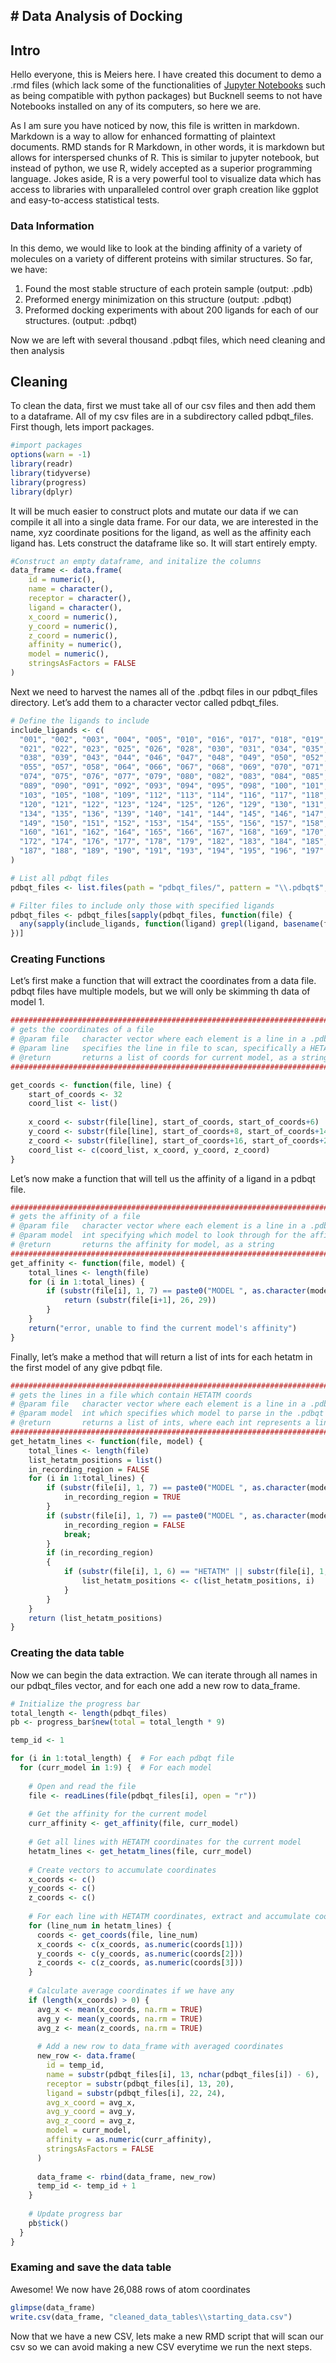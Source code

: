 # Data Analysis of Docking
---
## Intro
Hello everyone, this is Meiers here. I have created this document to demo a .rmd files (which lack some of the functionalities of [Jupyter Notebooks](https://jupyter.org/try-jupyter/lab/) such as being compatible with python packages) but Bucknell seems to not have Notebooks installed on any of its computers, so here we are.

As I am sure you have noticed by now, this file is written in markdown. Markdown is a way to allow for enhanced formatting of plaintext documents. RMD stands for R Markdown, in other words, it is markdown but allows for interspersed chunks of R. This is similar to jupyter notebook, but instead of python, we use R, widely accepted as a superior programming language. Jokes aside, R is a very powerful tool to visualize data which has access to libraries with unparalleled control over graph creation like ggplot and easy-to-access statistical tests.

### Data Information
In this demo, we would like to look at the binding affinity of a variety of molecules on a variety of different proteins with similar structures. So far, we have:

1. Found the most stable structure of each protein sample (output: .pdb)
2. Preformed energy minimization on this structure (output: .pdbqt)
3. Preformed docking experiments with about 200 ligands for each of our structures. (output: .pdbqt)

Now we are left with several thousand .pdbqt files, which need cleaning and then analysis

## Cleaning
To clean the data, first we must take all of our csv files and then add them to a dataframe. All of my csv files are in a subdirectory called pdbqt_files. First though, lets import packages.
```r
#import packages
options(warn = -1)
library(readr)
library(tidyverse)
library(progress)
library(dplyr)
```

It will be much easier to construct plots and mutate our data if we can compile it all into a single data frame. For our data, we are interested in the name, xyz coordinate positions for the ligand, as well as the affinity each ligand has. Lets construct the dataframe like so. It will start entirely empty.
```r
#Construct an empty dataframe, and initalize the columns
data_frame <- data.frame(
    id = numeric(),
    name = character(),
    receptor = character(),
    ligand = character(),
    x_coord = numeric(),
    y_coord = numeric(),
    z_coord = numeric(),
    affinity = numeric(),
    model = numeric(),
    stringsAsFactors = FALSE
)
```

Next we need to harvest the names all of the .pdbqt files in our pdbqt_files directory. Let's add them to a character vector called pdbqt_files.
```r
# Define the ligands to include
include_ligands <- c(
  "001", "002", "003", "004", "005", "010", "016", "017", "018", "019", "020",
  "021", "022", "023", "025", "026", "028", "030", "031", "034", "035", "037",
  "038", "039", "043", "044", "046", "047", "048", "049", "050", "052", "054",
  "055", "057", "058", "064", "066", "067", "068", "069", "070", "071", "073",
  "074", "075", "076", "077", "079", "080", "082", "083", "084", "085", "087",
  "089", "090", "091", "092", "093", "094", "095", "098", "100", "101", "102",
  "103", "105", "108", "109", "112", "113", "114", "116", "117", "118", "119",
  "120", "121", "122", "123", "124", "125", "126", "129", "130", "131", "133",
  "134", "135", "136", "139", "140", "141", "144", "145", "146", "147", "148",
  "149", "150", "151", "152", "153", "154", "155", "156", "157", "158", "159",
  "160", "161", "162", "164", "165", "166", "167", "168", "169", "170", "171",
  "172", "174", "176", "177", "178", "179", "182", "183", "184", "185", "186",
  "187", "188", "189", "190", "191", "193", "194", "195", "196", "197"
)

# List all pdbqt files
pdbqt_files <- list.files(path = "pdbqt_files/", pattern = "\\.pdbqt$", full.names = TRUE)

# Filter files to include only those with specified ligands
pdbqt_files <- pdbqt_files[sapply(pdbqt_files, function(file) {
  any(sapply(include_ligands, function(ligand) grepl(ligand, basename(file))))
})]
```

### Creating Functions
Let's first make a function that will extract the coordinates from a data file. pdbqt files have multiple models, but we will only be skimming th data of model 1.
```r
################################################################################
# gets the coordinates of a file
# @param file   character vector where each element is a line in a .pdbqt file
# @param line   specifies the line in file to scan, specifically a HETATM line
# @return       returns a list of coords for current model, as a string
################################################################################

get_coords <- function(file, line) {
    start_of_coords <- 32
    coord_list <- list()
    
    x_coord <- substr(file[line], start_of_coords, start_of_coords+6)
    y_coord <- substr(file[line], start_of_coords+8, start_of_coords+14)
    z_coord <- substr(file[line], start_of_coords+16, start_of_coords+22)
    coord_list <- c(coord_list, x_coord, y_coord, z_coord)
}
```

Let's now make a function that will tell us the affinity of a ligand in a pdbqt file.
```r
###################################################################################
# gets the affinity of a file
# @param file   character vector where each element is a line in a .pdbqt file
# @param model  int specifying which model to look through for the affinity
# @return       returns the affinity for model, as a string
###################################################################################
get_affinity <- function(file, model) {
    total_lines <- length(file)
    for (i in 1:total_lines) {
        if (substr(file[i], 1, 7) == paste0("MODEL ", as.character(model))){
            return (substr(file[i+1], 26, 29))
        }
    }
    return("error, unable to find the current model's affinity")
}
```

Finally, let's make a method that will return a list of ints for each hetatm in the first model of any give pdbqt file.
```r
#############################################################################################################
# gets the lines in a file which contain HETATM coords
# @param file   character vector where each element is a line in a .pdbqt file
# @param model  int which specifies which model to parse in the .pdbqt file
# @return       returns a list of ints, where each int represents a line in model which has HETATM coords
#############################################################################################################
get_hetatm_lines <- function(file, model) {
    total_lines <- length(file)
    list_hetatm_positions = list()
    in_recording_region = FALSE
    for (i in 1:total_lines) {
        if (substr(file[i], 1, 7) == paste0("MODEL ", as.character(model))){
            in_recording_region = TRUE
        }
        if (substr(file[i], 1, 7) == paste0("MODEL ", as.character(model+1))){
            in_recording_region = FALSE
            break;
        }
        if (in_recording_region)
        {   
            if (substr(file[i], 1, 6) == "HETATM" || substr(file[i], 1, 4) == "ATOM"){
                list_hetatm_positions <- c(list_hetatm_positions, i)
            }
        }
    }
    return (list_hetatm_positions)
}
```

### Creating the data table
Now we can begin the data extraction. We can iterate through all names in our pdbqt_files vector, and for each one add a new row to data_frame.
```r


# Initialize the progress bar
total_length <- length(pdbqt_files)
pb <- progress_bar$new(total = total_length * 9)

temp_id <- 1

for (i in 1:total_length) {  # For each pdbqt file
  for (curr_model in 1:9) {  # For each model
    
    # Open and read the file
    file <- readLines(file(pdbqt_files[i], open = "r"))
    
    # Get the affinity for the current model
    curr_affinity <- get_affinity(file, curr_model)
    
    # Get all lines with HETATM coordinates for the current model
    hetatm_lines <- get_hetatm_lines(file, curr_model)
    
    # Create vectors to accumulate coordinates
    x_coords <- c()
    y_coords <- c()
    z_coords <- c()
    
    # For each line with HETATM coordinates, extract and accumulate coordinates
    for (line_num in hetatm_lines) {
      coords <- get_coords(file, line_num)
      x_coords <- c(x_coords, as.numeric(coords[1]))
      y_coords <- c(y_coords, as.numeric(coords[2]))
      z_coords <- c(z_coords, as.numeric(coords[3]))
    }
    
    # Calculate average coordinates if we have any
    if (length(x_coords) > 0) {
      avg_x <- mean(x_coords, na.rm = TRUE)
      avg_y <- mean(y_coords, na.rm = TRUE)
      avg_z <- mean(z_coords, na.rm = TRUE)
      
      # Add a new row to data_frame with averaged coordinates
      new_row <- data.frame(
        id = temp_id,
        name = substr(pdbqt_files[i], 13, nchar(pdbqt_files[i]) - 6),
        receptor = substr(pdbqt_files[i], 13, 20),
        ligand = substr(pdbqt_files[i], 22, 24),
        avg_x_coord = avg_x,
        avg_y_coord = avg_y,
        avg_z_coord = avg_z,
        model = curr_model,
        affinity = as.numeric(curr_affinity),
        stringsAsFactors = FALSE
      )
      
      data_frame <- rbind(data_frame, new_row)
      temp_id <- temp_id + 1
    }
    
    # Update progress bar
    pb$tick()
  }
}
```

### Examing and save the data table
Awesome! We now have 26,088 rows of atom coordinates
```r
glimpse(data_frame)
write.csv(data_frame, "cleaned_data_tables\\starting_data.csv")
```

Now that we have a new CSV, lets make a new RMD script that will scan our csv so we can avoid making a new CSV everytime we run the next steps.